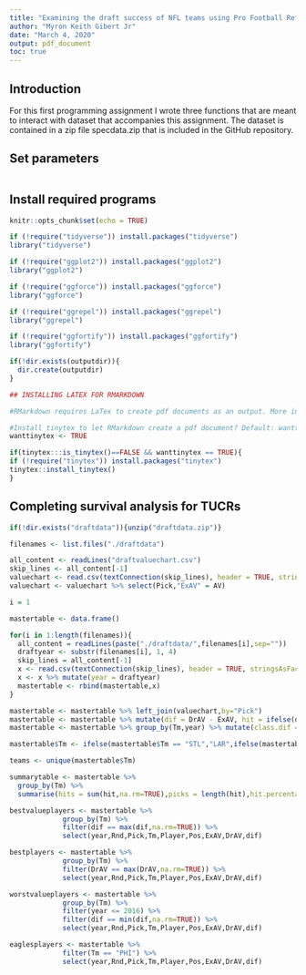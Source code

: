 ```yaml
---
title: "Examining the draft success of NFL teams using Pro Football Reference's Approximate Value statistic"
author: "Myron Keith Gibert Jr"
date: "March 4, 2020"
output: pdf_document
toc: true
---
```


## Introduction
For this first programming assignment I wrote three functions that are meant to interact with dataset that accompanies this assignment. The dataset is contained in a zip file specdata.zip that is included in the GitHub repository.

## Set parameters

```r

```

## Install required programs

```r
knitr::opts_chunk$set(echo = TRUE)

if (!require("tidyverse")) install.packages("tidyverse")
library("tidyverse")

if (!require("ggplot2")) install.packages("ggplot2")
library("ggplot2")

if (!require("ggforce")) install.packages("ggforce")
library("ggforce")

if (!require("ggrepel")) install.packages("ggrepel")
library("ggrepel")

if (!require("ggfortify")) install.packages("ggfortify")
library("ggfortify")

```

```r
if(!dir.exists(outputdir)){
  dir.create(outputdir)
}
```


```r
## INSTALLING LATEX FOR RMARKDOWN

#RMarkdown requires LaTex to create pdf documents as an output. More information can be found [here](https://bookdown.org/yihui/rmarkdown/pdf-document.html). Alternatively, output can be set to "html_document" or "word_document". End users may install LaTex by setting the "wanttinytex" variable to FALSE and running the following script:

#Install tinytex to let RMarkdown create a pdf document? Default: wanttinytex <- FALSE
wanttinytex <- TRUE

if(tinytex:::is_tinytex()==FALSE && wanttinytex == TRUE){
if (!require("tinytex")) install.packages("tinytex")
tinytex::install_tinytex()
}
```

## Completing survival analysis for TUCRs

```r
if(!dir.exists("draftdata")){unzip("draftdata.zip")}

filenames <- list.files("./draftdata")

all_content <- readLines("draftvaluechart.csv")
skip_lines <- all_content[-1]
valuechart <- read.csv(textConnection(skip_lines), header = TRUE, stringsAsFactors = FALSE)
valuechart <- valuechart %>% select(Pick,"ExAV" = AV)

i = 1

mastertable <- data.frame()

for(i in 1:length(filenames)){
  all_content = readLines(paste("./draftdata/",filenames[i],sep=""))
  draftyear <- substr(filenames[i], 1, 4)
  skip_lines = all_content[-1]
  x <- read.csv(textConnection(skip_lines), header = TRUE, stringsAsFactors = FALSE)
  x <- x %>% mutate(year = draftyear)
  mastertable <- rbind(mastertable,x)
}

mastertable <- mastertable %>% left_join(valuechart,by="Pick") 
mastertable <- mastertable %>% mutate(dif = DrAV - ExAV, hit = ifelse(dif>=0,1,0))
mastertable <- mastertable %>% group_by(Tm,year) %>% mutate(class.dif = sum(dif,na.rm=TRUE)) 

mastertable$Tm <- ifelse(mastertable$Tm == "STL","LAR",ifelse(mastertable$Tm == "SDG","LAC",mastertable$Tm))

teams <- unique(mastertable$Tm)

summarytable <- mastertable %>%
  group_by(Tm) %>%
  summarise(hits = sum(hit,na.rm=TRUE),picks = length(hit),hit.percentage = hits/picks,totalvalue = sum(dif,na.rm=TRUE),best.pick=Player[[max(dif)]])

bestvalueplayers <- mastertable %>% 
             group_by(Tm) %>%
             filter(dif == max(dif,na.rm=TRUE)) %>%
             select(year,Rnd,Pick,Tm,Player,Pos,ExAV,DrAV,dif)

bestplayers <- mastertable %>% 
             group_by(Tm) %>%
             filter(DrAV == max(DrAV,na.rm=TRUE)) %>%
             select(year,Rnd,Pick,Tm,Player,Pos,ExAV,DrAV,dif)

worstvalueplayers <- mastertable %>% 
             group_by(Tm) %>%
             filter(year <= 2016) %>%
             filter(dif == min(dif,na.rm=TRUE)) %>%
             select(year,Rnd,Pick,Tm,Player,Pos,ExAV,DrAV,dif)

eaglesplayers <- mastertable %>% 
             filter(Tm == "PHI") %>%
             select(year,Rnd,Pick,Tm,Player,Pos,ExAV,DrAV,dif)

```

